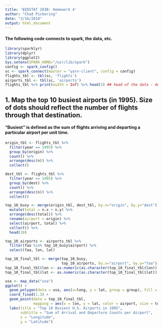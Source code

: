 ```yaml
---
title: 'BIOSTAT 203B: Homework 4'
author: "Chad Pickering"
date: "3/16/2018"
output: html_document
---
```


#### The following code connects to spark, the data, etc.

```r
library(sparklyr)
library(dplyr)
library(ggplot2)
Sys.setenv(SPARK_HOME="/usr/lib/spark")
config <- spark_config()
sc <- spark_connect(master = "yarn-client", config = config)
flights_tbl <- tbl(sc, 'flights')
airports_tbl <- tbl(sc, 'airports')
flights_tbl %>% print(width = Inf) %>% head(3) ## head of the data - delete later
```

## 1. Map the top 10 busiest airports (in 1995). Size of dots should reflect the number of flights through that destination.

#### "Busiest" is defined as the sum of flights arriving and departing a particular airport per unit time.

```r
origin_tbl <- flights_tbl %>%
  filter(year == 1995) %>%
  group_by(origin) %>%
  count() %>%
  arrange(desc(n)) %>%
  collect()

dest_tbl <- flights_tbl %>%
  filter(year == 1995) %>%
  group_by(dest) %>%
  count() %>% 
  arrange(desc(n)) %>%
  collect()

top_10_busy <- merge(origin_tbl, dest_tbl, by.x="origin", by.y="dest") %>%
  mutate(total = n.x + n.y) %>%
  arrange(desc(total)) %>%
  rename(airport = origin) %>%
  select(airport, total) %>%
  collect() %>%
  head(10)

top_10_airports <- airports_tbl %>% 
  filter(faa %in% top_10_busy$airport) %>%
  select(faa, lon, lat)

top_10_final_tbl <- merge(top_10_busy, 
                          top_10_airports, by.x="airport", by.y="faa")
top_10_final_tbl$lon <- as.numeric(as.character(top_10_final_tbl$lon))
top_10_final_tbl$lat <- as.numeric(as.character(top_10_final_tbl$lat))

usa <- map_data("usa")
ggplot() + 
  geom_polygon(data = usa, aes(x=long, y = lat, group = group), fill = "aliceblue", color = "grey70") + 
  coord_fixed(1.3) +
  geom_point(data = top_10_final_tbl, 
             mapping = aes(x = lon, y = lat, color = airport, size = total)) +
  labs(title = "Top 10 Busiest U.S. Airports in 1995",
       subtitle = "Sum of Arrival and Departure Counts per Airport",
       x = "Longitude",
       y = "Latitude")
```



